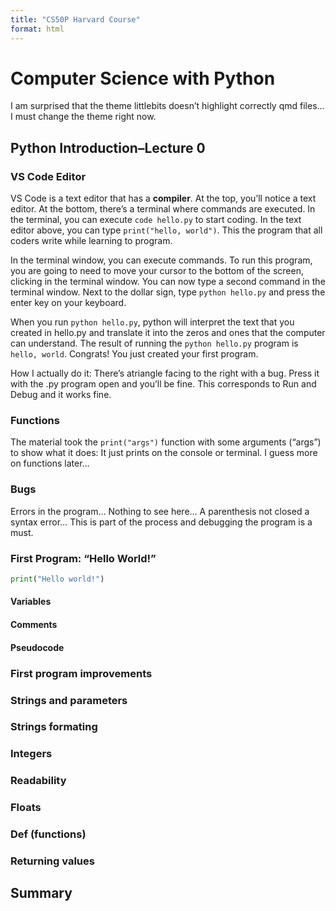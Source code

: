```yaml
---
title: "CS50P Harvard Course"
format: html
---
```


# Computer Science with Python

I am surprised that the theme littlebits doesn't highlight correctly qmd files... I must change the theme right now.

## Python Introduction--Lecture 0

### VS Code Editor

VS Code is a text editor that has a **compiler**. At the top, you'll notice a text editor. At the bottom, there's a terminal where commands are executed. In the terminal, you can execute `code hello.py`  to start coding. In the text editor above, you can type `print("hello, world")`. This the program that all coders write while learning to program.

In the terminal window, you can execute commands. To run this program, you are going to need to move your cursor to the bottom of the screen, clicking in the terminal window. You can now type a second command in the terminal window. Next to the dollar sign, type `python hello.py` and press the enter key on your keyboard.

When you run `python hello.py`, python will interpret the text that you created in hello.py and translate it into the zeros and ones that the computer can understand.
The result of running the `python hello.py` program is `hello, world`.
Congrats! You just created your first program.

How I actually do it: There's atriangle facing to the right with a bug.  Press it with the .py program open and you'll be fine.  This corresponds to Run and Debug and it works fine.

### Functions

The material took the `print("args")` function with some arguments ("args") to show what it does: It just prints on the console or terminal. I guess more on functions later...

### Bugs

Errors in the program... Nothing to see here... A parenthesis not closed a syntax error... This is part of the process and debugging the program is a must.

### First Program: "Hello World!"

```python

print("Hello world!")
```

#### Variables

#### Comments

#### Pseudocode

### First program improvements

### Strings and parameters

### Strings formating

### Integers

### Readability

### Floats

### Def (functions)

### Returning values

## Summary
